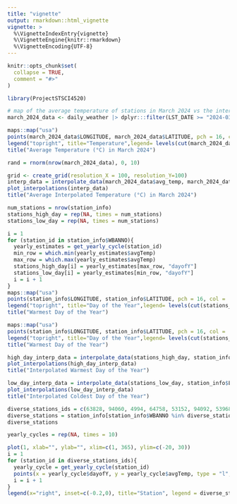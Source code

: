 ```yaml
---
title: "vignette"
output: rmarkdown::html_vignette
vignette: >
  %\VignetteIndexEntry{vignette}
  %\VignetteEngine{knitr::rmarkdown}
  %\VignetteEncoding{UTF-8}
---
```


```r
knitr::opts_chunk$set(
  collapse = TRUE,
  comment = "#>"
)
```

```r
library(ProjectSTSCI4520)
```

```r
# map of the average temperature of stations in March 2024 vs the interpolated data map
march_2024_data <- daily_weather |> dplyr:::filter(LST_DATE >= "2024-03-01", LST_DATE < "2024-04-01") |> dplyr:::group_by(`station name`, LONGITUDE, LATITUDE) |> dplyr:::summarise(avg_temp = mean(T_DAILY_AVG))

maps::map("usa")
points(march_2024_data$LONGITUDE, march_2024_data$LATITUDE, pch = 16, col =  hcl.colors(10)[cut(march_2024_data$avg_temp, 10)])
legend("topright", title="Temperature",legend= levels(cut(march_2024_data$avg_temp, 10)), col = hcl.colors(10), pch=20)
title("Average Temperature (°C) in March 2024")

rand = rnorm(nrow(march_2024_data), 0, 10)

grid <- create_grid(resolution_X = 100, resolution_Y=100)
interp_data = interpolate_data(march_2024_data$avg_temp, march_2024_data$LONGITUDE, march_2024_data$LATITUDE, gridpoints = grid)
plot_interpolations(interp_data)
title("Average Interpolated Temperature (°C) in March 2024")
```



```r
num_stations = nrow(station_info)
stations_high_day = rep(NA, times = num_stations)
stations_low_day = rep(NA, times = num_stations)

i = 1
for (station_id in station_info$WBANNO){
  yearly_estimates = get_yearly_cycle(station_id)
  min_row = which.min(yearly_estimates$avgTemp)
  max_row = which.max(yearly_estimates$avgTemp)
  stations_high_day[i] = yearly_estimates[max_row, "dayofY"]
  stations_low_day[i] = yearly_estimates[min_row, "dayofY"]
  i = i + 1
}
maps::map("usa")
points(station_info$LONGITUDE, station_info$LATITUDE, pch = 16, col =  hcl.colors(10)[cut(stations_high_day, 10)])
legend("topright", title="Day of the Year",legend= levels(cut(stations_high_day, 10)), col = hcl.colors(10), pch=20)
title("Warmest Day of the Year")

maps::map("usa")
points(station_info$LONGITUDE, station_info$LATITUDE, pch = 16, col =  hcl.colors(10)[cut(stations_low_day, 10)])
legend("topright", title="Day of the Year",legend= levels(cut(stations_low_day, 10)), col = hcl.colors(10), pch=20)
title("Warmest Day of the Year")

high_day_interp_data = interpolate_data(stations_high_day, station_info$LONGITUDE, station_info$LATITUDE, gridpoints = grid)
plot_interpolations(high_day_interp_data)
title("Interpolated Warmest Day of the Year")

low_day_interp_data = interpolate_data(stations_low_day, station_info$LONGITUDE, station_info$LATITUDE, gridpoints = grid)
plot_interpolations(low_day_interp_data)
title("Interpolated Coldest Day of the Year")
```

```r
diverse_stations_ids = c(63828, 94060, 4994, 64758, 53152, 94092, 53968, 94645, 54808, 4223)
diverse_stations = station_info[station_info$WBANNO %in% diverse_stations_ids,]
diverse_stations

yearly_cycles = rep(NA, times = 10)

plot(1, xlab="", ylab="", xlim=c(1, 365), ylim=c(-20, 30))
i = 1
for (station_id in diverse_stations_ids){
  yearly_cycle = get_yearly_cycle(station_id)
  points(x = yearly_cycle$dayofY, y = yearly_cycle$avgTemp, type = "l", col = i)
  i = i + 1
}
legend(x="right", inset=c(-0.2,0), title="Station", legend = diverse_stations, col = 1:10, pch=20)

```



